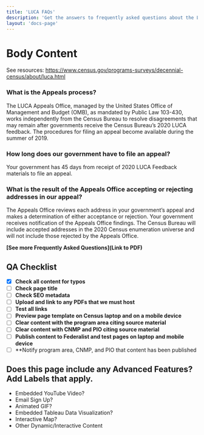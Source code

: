 ```yaml
---
title: 'LUCA FAQs'
description: 'Get the answers to frequently asked questions about the LUCA Appeals process. Download the PDF materials to learn more.'
layout: 'docs-page'
---
```


<!-- Page Title | Frequently Asked Questions
------------ | -------------
**SEO Meta-Title:** | Frequently Asked Questions
**SEO Meta-Description** | Get the answers to frequently asked questions about the LUCA Appeals process. Download the PDF materials to learn more. -->

# Body Content
See resources: https://www.census.gov/programs-surveys/decennial-census/about/luca.html

### What is the Appeals process?
The LUCA Appeals Office, managed by the United States Office of Management and Budget (OMB), as
mandated by Public Law 103-430, works independently from the Census Bureau to resolve disagreements that may remain after governments receive the Census Bureau’s 2020 LUCA feedback. The procedures for filing an appeal become available during the summer of 2019.

### How long does our government have to file an appeal?
Your government has 45 days from receipt of 2020 LUCA Feedback materials to file an appeal.

### What is the result of the Appeals Office accepting or rejecting addresses in our appeal?
The Appeals Office reviews each address in your government’s appeal and makes a determination of
either acceptance or rejection. Your government receives notification of the Appeals Office findings. The Census Bureau will include accepted addresses in the 2020 Census enumeration universe and will not include those rejected by the Appeals Office.

**[See more Frequently Asked Questions](Link to PDF)**

## QA Checklist
- [x] **Check all content for typos**
- [ ] **Check page title** 
- [ ] **Check SEO metadata**
- [ ] **Upload and link to any PDFs that we must host**
- [ ] **Test all links** 
- [ ] **Preview page template on Census laptop and on a mobile device**
- [ ] **Clear content with the program area citing source material**
- [ ] **Clear content with CNMP and PIO citing source material**
- [ ] **Publish content to Federalist and test pages on laptop and mobile device**
- [ ] **Notify program area, CNMP, and PIO that content has been published

## Does this page include any Advanced Features? Add Labels that apply.

- Embedded YouTube Video?
- Email Sign Up?
- Animated GIF?
- Embedded Tableau Data Visualization?
- Interactive Map?
- Other Dynamic/Interactive Content
